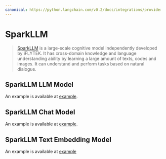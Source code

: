 ```yaml
---
canonical: https://python.langchain.com/v0.2/docs/integrations/providers/sparkllm/
---
```


# SparkLLM

>[SparkLLM](https://xinghuo.xfyun.cn/spark) is a large-scale cognitive model independently developed by iFLYTEK.
It has cross-domain knowledge and language understanding ability by learning a large amount of texts, codes and images.
It can understand and perform tasks based on natural dialogue.

## SparkLLM LLM Model
An example is available at [example](/docs/integrations/llms/sparkllm).

## SparkLLM Chat Model
An example is available at [example](/docs/integrations/chat/sparkllm).

## SparkLLM Text Embedding Model
An example is available at [example](/docs/integrations/text_embedding/sparkllm)